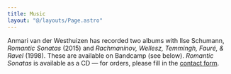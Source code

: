 ```yaml
---
title: Music
layout: "@/layouts/Page.astro"
---
```



Anmari van der Westhuizen has recorded two albums with Ilse Schumann, *Romantic Sonatas* (2015) and *Rachmaninov, Wellesz, Temmingh, Fauré, & Ravel* (1998). These are available on Bandcamp (see below). *Romantic Sonatas* is available as a CD — for orders, please fill in the [contact form](/#contact).

<Bandcamp
  id="1130536751"
  url="https://anmari.bandcamp.com/album/romantic-sonatas"
  title="Romantic Sonatas by Anmari van der Westhuizen and Ilse Schumann"
/>
